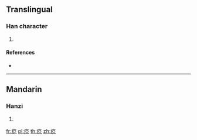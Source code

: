 {{character info/new}}
==Translingual==

===Han character===
{{Han char|rn=104|rad=疒|as=07|sn=12|four=|canj=KCRU}}

# {{defn|Han|sort=疒07}}

====References====
* {{Han ref|kx=0774.180|dkj=22222|dj=1185.040|hdz=42676.060|uh=75E5|ud=30181}}

----

==Mandarin==

===Hanzi===
{{cmn-hanzi|pin=[[duó]] ([[duo2]])|wg=to<sup>2</sup>}}

# {{defn|lang=cmn|sort=疒07}}

[[fr:痥]]
[[pl:痥]]
[[th:痥]]
[[zh:痥]]